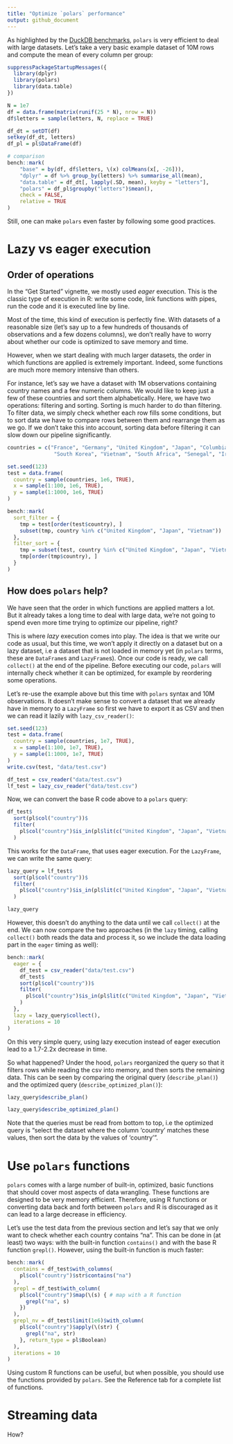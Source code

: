 ```yaml
---
title: "Optimize `polars` performance"
output: github_document
---
```



As highlighted by the [DuckDB benchmarks](https://duckdblabs.github.io/db-benchmark/),
`polars` is very efficient to deal with large datasets. Let's take a very basic
example dataset of 10M rows and compute the mean of every column per group:

```r
suppressPackageStartupMessages({
  library(dplyr)
  library(polars)
  library(data.table)
})

N = 1e7
df = data.frame(matrix(runif(25 * N), nrow = N))
df$letters = sample(letters, N, replace = TRUE)

df_dt = setDT(df)
setkey(df_dt, letters)
df_pl = pl$DataFrame(df)

# comparison
bench::mark(
    "base" = by(df, df$letters, \(x) colMeans(x[, -26])),
    "dplyr" = df %>% group_by(letters) %>% summarise_all(mean),
    "data.table" = df_dt[, lapply(.SD, mean), keyby = "letters"],
    "polars" = df_pl$groupby("letters")$mean(),
    check = FALSE,
    relative = TRUE
)
```

Still, one can make `polars` even faster by following some good practices.


# Lazy vs eager execution

## Order of operations

In the "Get Started" vignette, we mostly used *eager* execution. This is the
classic type of execution in R: write some code, link functions with pipes, run
the code and it is executed line by line.

Most of the time, this kind of execution is perfectly fine. With datasets of a
reasonable size (let's say up to a few hundreds of thousands of observations and
a few dozens columns), we don't really have to worry about whether our code is
optimized to save memory and time.

However, when we start dealing with much larger datasets, the order in which
functions are applied is extremely important. Indeed, some functions are much
more memory intensive than others.

For instance, let's say we have a dataset with 1M observations containing
country names and a few numeric columns. We would like to keep just a few of
these countries and sort them alphabetically. Here, we have two operations:
filtering and sorting. Sorting is much harder to do than filtering. To filter
data, we simply check whether each row fills some conditions, but to sort data
we have to compare rows between them and rearrange them as we go. If we don't
take this into account, sorting data before filtering it can slow down our
pipeline significantly.

```r
countries = c("France", "Germany", "United Kingdom", "Japan", "Columbia", 
               "South Korea", "Vietnam", "South Africa", "Senegal", "Iran")

set.seed(123)
test = data.frame(
  country = sample(countries, 1e6, TRUE),
  x = sample(1:100, 1e6, TRUE),
  y = sample(1:1000, 1e6, TRUE)
)

bench::mark(
  sort_filter = {
    tmp = test[order(test$country), ]
    subset(tmp, country %in% c("United Kingdom", "Japan", "Vietnam"))
  },
  filter_sort = {
    tmp = subset(test, country %in% c("United Kingdom", "Japan", "Vietnam"))
    tmp[order(tmp$country), ]
  }
)
```


## How does `polars` help?

We have seen that the order in which functions are applied matters a lot. But it
already takes a long time to deal with large data, we're not going to spend even
more time trying to optimize our pipeline, right?

This is where *lazy* execution comes into play. The idea is that we write our
code as usual, but this time, we won't apply it directly on a dataset but on a
lazy dataset, i.e a dataset that is not loaded in memory yet (in `polars` terms,
these are `DataFrame`s and `LazyFrame`s). Once our code is ready, we
call `collect()` at the end of the pipeline. Before executing our code, `polars`
will internally check whether it can be optimized, for example by reordering
some operations.

Let's re-use the example above but this time with `polars` syntax and 10M
observations. It doesn't make sense to convert a dataset that we already have in
memory to a `LazyFrame` so first we have to export it as CSV and then we can
read it lazily with `lazy_csv_reader()`:

```r
set.seed(123)
test = data.frame(
  country = sample(countries, 1e7, TRUE),
  x = sample(1:100, 1e7, TRUE),
  y = sample(1:1000, 1e7, TRUE)
)
write.csv(test, "data/test.csv")
```


```r
df_test = csv_reader("data/test.csv")
lf_test = lazy_csv_reader("data/test.csv")
```

Now, we can convert the base R code above to a `polars` query:

```r
df_test$
  sort(pl$col("country"))$
  filter(
    pl$col("country")$is_in(pl$lit(c("United Kingdom", "Japan", "Vietnam")))
  )
```

This works for the `DataFrame`, that uses eager execution. For the `LazyFrame`, we can write the same query:

```r
lazy_query = lf_test$
  sort(pl$col("country"))$
  filter(
    pl$col("country")$is_in(pl$lit(c("United Kingdom", "Japan", "Vietnam")))
  )

lazy_query
```

However, this doesn't do anything to the data until we call `collect()` at the 
end. We can now compare the two approaches (in the `lazy` timing, calling `collect()`
both reads the data and process it, so we include the data loading part in the
`eager` timing as well):

```r
bench::mark(
  eager = {
    df_test = csv_reader("data/test.csv")
    df_test$
    sort(pl$col("country"))$
    filter(
      pl$col("country")$is_in(pl$lit(c("United Kingdom", "Japan", "Vietnam")))
    )
  },
  lazy = lazy_query$collect(),
  iterations = 10
)
```


On this very simple query, using lazy execution instead of eager execution lead
to a 1.7-2.2x decrease in time. 

So what happened? Under the hood, `polars` reorganized the query so that it
filters rows while reading the csv into memory, and then sorts the remaining 
data. This can be seen by comparing the original query (`describe_plan()`) and 
the optimized query (`describe_optimized_plan()`):

```r
lazy_query$describe_plan()

lazy_query$describe_optimized_plan()
```


Note that the queries must be read from bottom to top, i.e the optimized query 
is "select the dataset where the column 'country' matches these values, then sort
the data by the values of 'country'".


# Use `polars` functions

`polars` comes with a large number of built-in, optimized, basic functions that
should cover most aspects of data wrangling. These functions are designed to be
very memory efficient. Therefore, using R functions or converting data back and 
forth between `polars` and R is discouraged as it can lead to a large decrease in
efficiency.

Let's use the test data from the previous section and let's say that we only want
to check whether each country contains "na". This can be done in (at least) two
ways: with the built-in function `contains()` and with the base R function 
`grepl()`. However, using the built-in function is much faster:

```r
bench::mark(
  contains = df_test$with_columns(
    pl$col("country")$str$contains("na")
  ),
  grepl = df_test$with_column(
    pl$col("country")$map(\(s) { # map with a R function
      grepl("na", s)
    })
  ),
  grepl_nv = df_test$limit(1e6)$with_column( 
    pl$col("country")$apply(\(str) {
      grepl("na", str)
    }, return_type = pl$Boolean)
  ),
  iterations = 10
)
```

Using custom R functions can be useful, but when possible, you should use the 
functions provided by `polars`. See the Reference tab for a complete list of
functions.


# Streaming data

How?
